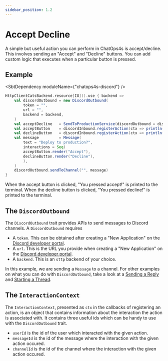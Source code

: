 ```yaml
---
sidebar_position: 1.2
---
```



# Accept Decline

A simple but useful action you can perform in ChatOps4s is accept/decline. This involves sending an "Accept" and "Decline" buttons. You can add custom logic that executes when a particular button is pressed.

## Example

<SbtDependency moduleName={"chatops4s-discord"} />

```scala
HttpClientCatsBackend.resource[IO]().use { backend =>
    val discordOutbound = new DiscordOutbound(
        token = "",
        url = "",
        backend = backend,
    )
    val acceptDecline   = SendToProductionService(discordOutbound = discordOutbound)
    val acceptButton    = discordInbound.registerAction(ctx => println("You pressed accept!"))
    val declineButton   = discordInbound.registerAction(ctx => println("You pressed decline!"))
    val message         = Message(
        text = "Deploy to production?",
        interactions = Seq(
        acceptButton.render("Accept"),
        declineButton.render("Decline"),
        ),
    )
    discordOutbound.sendToChannel("", message)
}
```

When the accept button is clicked, "You pressed accept!" is printed to the terminal. When the decline button is clicked, "You pressed decline!" is printed to the terminal.

## The `DiscordOutbound`

The `DiscordOutbound` trait provides APIs to send messages to Discord channels. A `DiscordOutbound` requires

- A `token`. This can be obtained after creating a "New Application" on the [Discord developer portal](https://discord.com/developers/applications).
- A `url`. This is the URL you provide when creating a "New Application" on the [Discord developer portal](https://discord.com/developers/applications).
- A `backend`. This is an `sttp` backend of your choice.

In this example, we are sending a `Message` to a channel. For other examples on what you can do with `DiscordOutbound`, take a look at a [Sending a Reply](/chatops4s/docs/discord/sending-a-reply/) and [Starting a Thread](chatops4s/docs/discord/starting-a-thread/).

## The `InteractionContext`

The `InteractionContext`, presented as `ctx` in the callbacks of registering an action, is an object that contains information about the interaction the action is associated with. It contains three useful ids which can be handy to use with the `DiscordOutbound` trait.

- `userId` is the id of the user which interacted with the given action.
- `messageId` is the id of the message where the interaction with the given action occured.
- `channelId` is the id of the channel where the interaction with the given action occured.
